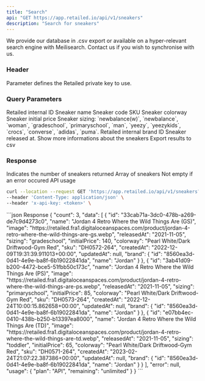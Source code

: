```yaml
---
title: "Search"
api: "GET https://app.retailed.io/api/v1/sneakers"
description: "Search for sneakers"
---
```


<Note>
    We provide our database in .csv export or available on a hyper-relevant search engine with Meilisearch.
    Contact us if you wish to synchronise with us.
</Note>


### Header

<ParamField header="x-api-key" type="string" required={true}>
    Parameter defines the Retailed private key to use.
</ParamField>

### Query Parameters

<ParamField query="id" type="string" optional={true} placeholder="b5242fa5-48a4-444f-bd08-6a5db282b97b">
    Retailed internal ID
</ParamField>

<ParamField query="name" type="string" optional={true} placeholder="Jordan">
    Sneaker name
</ParamField>

<ParamField query="sku" type="string" optional={true} placeholder="DV6773-220">
    Sneaker code SKU
</ParamField>

<ParamField query="colorway" type="string" optional={true} placeholder="Violet">
    Sneaker colorway
</ParamField>

<ParamField query="initial_price" type="integer" optional={true} placeholder="225">
    Sneaker initial price
</ParamField>

<ParamField query="sizing" type="string" optional={true} placeholder="woman">
    Sneaker sizing: `newbalance(w)`, `newbalance`, `woman`, `gradeschool`, `primaryschool`, `man`, `yeezy`, `yeezykids`, `crocs`, `converse`, `adidas`, `puma`.
</ParamField>

<ParamField query="brand_id" type="string" optional={true} placeholder="2bd9a45a-683b-11ed-9022-0242ac120002">
    Retailed internal brand ID
</ParamField>

<ParamField query="released_at" type="string" optional={true} placeholder="2021-07-27">
    Sneaker released at.
</ParamField>

<ParamField query="extended" type="boolean" optional={true} placeholder="true">
    Show more informations about the sneakers
</ParamField>

<ParamField query="csv" type="boolean" optional={true} placeholder="false">
    Export results to csv
</ParamField>

### Response

<ResponseField name="count" type="number">
    Indicates the number of sneakers returned
</ResponseField>

<ResponseField name="data" type="object">
    Array of sneakers
</ResponseField>

<ResponseField name="error" type="object">
    Not empty if an error occured
</ResponseField>

<ResponseField name="usage" type="object">
    API usage
</ResponseField>

<RequestExample>

```bash Example Request
curl --location --request GET 'https://app.retailed.io/api/v1/sneakers?name=Jordan 4 Retro Where the Wild Things Are&extended=true' \
--header 'Content-Type: application/json' \
--header 'x-api-key: <token>' \
```

</RequestExample>

<ResponseExample>
```json Response
{
    "count": 3,
    "data": [
        {
            "id": "33cab71a-3dc0-478b-a269-de7c9d4273c0",
            "name": "Jordan 4 Retro Where the Wild Things Are (GS)",
            "image": "https://retailed.fra1.digitaloceanspaces.com/product/jordan-4-retro-where-the-wild-things-are-gs.webp",
            "releasedAt": "2021-11-05",
            "sizing": "gradeschool",
            "initialPrice": 140,
            "colorway": "Pearl White/Dark Driftwood-Gym Red",
            "sku": "DH0572-264",
            "createdAt": "2022-12-09T19:31:39.911013+00:00",
            "updatedAt": null,
            "brand": {
                "id": "8560ea3d-0d41-4e9e-ba8f-6b19022841da",
                "name": "Jordan"
            }
        },
        {
            "id": "3ab41d09-b200-4472-bce5-51fbb50c173c",
            "name": "Jordan 4 Retro Where the Wild Things Are (PS)",
            "image": "https://retailed.fra1.digitaloceanspaces.com/product/jordan-4-retro-where-the-wild-things-are-ps.webp",
            "releasedAt": "2021-11-05",
            "sizing": "primaryschool",
            "initialPrice": 85,
            "colorway": "Pearl White/Dark Driftwood-Gym Red",
            "sku": "DH0573-264",
            "createdAt": "2022-12-24T10:00:15.862658+00:00",
            "updatedAt": null,
            "brand": {
                "id": "8560ea3d-0d41-4e9e-ba8f-6b19022841da",
                "name": "Jordan"
            }
        },
        {
            "id": "e07bb4ec-0410-438b-b250-b13397ea8000",
            "name": "Jordan 4 Retro Where the Wild Things Are (TD)",
            "image": "https://retailed.fra1.digitaloceanspaces.com/product/jordan-4-retro-where-the-wild-things-are-td.webp",
            "releasedAt": "2021-11-05",
            "sizing": "toddler",
            "initialPrice": 65,
            "colorway": "Pearl White/Dark Driftwood-Gym Red",
            "sku": "DH0571-264",
            "createdAt": "2023-02-24T21:07:22.387386+00:00",
            "updatedAt": null,
            "brand": {
                "id": "8560ea3d-0d41-4e9e-ba8f-6b19022841da",
                "name": "Jordan"
            }
        }
    ],
    "error": null,
    "usage": {
        "plan": "API",
        "remaining": "unlimited"
    }
}
```
</ResponseExample>
